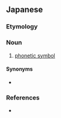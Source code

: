==Japanese==
{{ja-kanjitab|はつ|おん|き|ごう|yomi=on}}

===Etymology===
{{compound|発音|記号|t1=pronunciation|t2=symbol|lang=ja|sort=はつおんきごう}}

===Noun===
{{ja-noun|はつおんきごう}}

# {{lb|ja|phonetics|sort=はつおんきごう}} [[phonetic symbol]]

====Synonyms====
* {{ja-r|音声記号|おんせいきごう}}

===References===
* {{R:Kojien}}